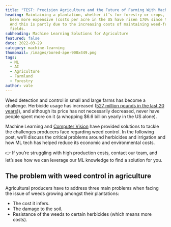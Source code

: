 ```yaml
---
title: "TEST: Precision Agriculture and the Future of Farming With Machine Learning"
heading: Maintaining a plantation, whether it’s for forestry or crops, has never
  been more expensive (costs per acre in the US have risen 170% since the 70s).
  And this is partly due to the increasing costs of maintaining weed-free
  fields.
subheading: Machine Learning Solutions for Agriculture
featured: false
date: 2022-03-29
category: machine-learning
thumbnail: /images/bored-ape-900x449.png
tags:
  - ML
  - AI
  - Agriculture
  - Farmland
  - Forestry
author: vale
---
```

<!--StartFragment-->

Weed detection and control in small and large farms has become a challenge. Herbicide usage has increased ([527 million pounds in the last 20 years](https://enveurope.springeropen.com/articles/10.1186/2190-4715-24-24#:~:text=Herbicide%2Dresistant%20crop%20technology%20has,kilograms%20(123%20million%20pounds).))), and although its price has not necessarily decreased, never have people spent more on it (a whopping $6.6 billion yearly in the US alone).

Machine Learning and [Computer Vision](https://blog.xmartlabs.com/blog/computer-vision-techniques-for-body-detection/) have provided solutions to tackle the challenges producers face regarding weed control. In the following post, we’ll discuss the critical problems around herbicides and irrigation and how ML tech has helped reduce its economic and environmental costs.

👉 If you’re struggling with high production costs, contact our team, and let’s see how we can leverage our ML knowledge to find a solution for you.

<!--StartFragment-->

## The problem with weed control in agriculture

Agricultural producers have to address three main problems when facing the issue of weeds growing amongst their plantations:

* The cost it infers.
* The damage to the soil.
* Resistance of the weeds to certain herbicides (which means more costs).



<!--EndFragment-->